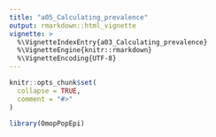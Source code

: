```yaml
---
title: "a05_Calculating_prevalence"
output: rmarkdown::html_vignette
vignette: >
  %\VignetteIndexEntry{a03_Calculating_prevalence}
  %\VignetteEngine{knitr::rmarkdown}
  %\VignetteEncoding{UTF-8}
---
```


```r
knitr::opts_chunk$set(
  collapse = TRUE,
  comment = "#>"
)
```

```r
library(OmopPopEpi)
```
